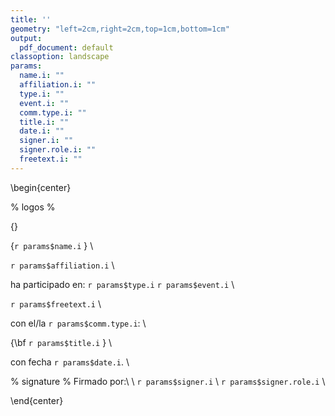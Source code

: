 ```yaml
---
title: ''
geometry: "left=2cm,right=2cm,top=1cm,bottom=1cm"
output:
  pdf_document: default
classoption: landscape
params:
  name.i: ""
  affiliation.i: ""
  type.i: ""
  event.i: ""
  comm.type.i: ""
  title.i: ""
  date.i: ""
  signer.i: ""
  signer.role.i: ""
  freetext.i: ""
---
```


\begin{center}
\pagenumbering{gobble}

% logos %
\includegraphics[height=3cm]{lpic.png} 
\hfill
\includegraphics[height=3cm]{rpic.png}
\linebreak
\bigskip

{\Huge\bf Certificado de participación} 
\vfill

{\Huge `r params$name.i` } \\

\Large

`r params$affiliation.i` \\
\vfill

ha participado en: `r params$type.i` `r params$event.i` \\
\vfill

`r params$freetext.i` \\
\vfill

con el/la `r params$comm.type.i`: \\
\vfill

{\Huge\bf `r params$title.i` } \\
\vfill

con fecha `r params$date.i`. \\
\vfill


% signature %
Firmado por:\\
\vfill
\includegraphics[height=2cm]{spic.png} \\
`r params$signer.i` \\
`r params$signer.role.i` \\

\end{center}
\pagebreak

